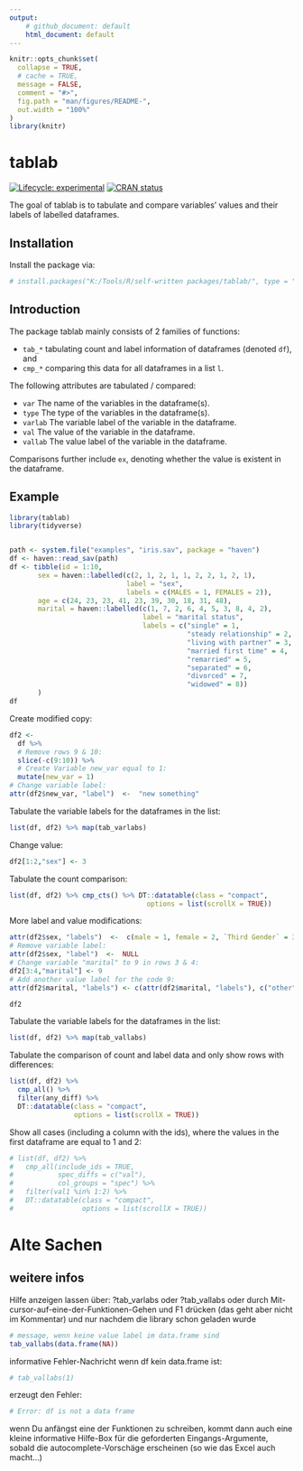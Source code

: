 ```yaml
---
output: 
    # github_document: default
    html_document: default
---
```


<!-- README.md is generated from README.Rmd. Please edit that file -->

```r
knitr::opts_chunk$set(
  collapse = TRUE,
  # cache = TRUE,
  message = FALSE,
  comment = "#>",
  fig.path = "man/figures/README-",
  out.width = "100%"
)
library(knitr)
```
# tablab

<!-- badges: start -->
[![Lifecycle: experimental](https://img.shields.io/badge/lifecycle-experimental-orange.svg)](https://www.tidyverse.org/lifecycle/#experimental)
[![CRAN status](https://www.r-pkg.org/badges/version/tablab)](https://cran.r-project.org/package=tablab)
<!-- badges: end -->

The goal of tablab is to tabulate and compare variables' values and their labels of labelled dataframes.

## Installation

Install the package via:

```r
# install.packages("K:/Tools/R/self-written packages/tablab/", type = "source", repos = NULL)
```

## Introduction

The package tablab mainly consists of 2 families of functions:

* `tab_*` tabulating count and label information of dataframes (denoted `df`), and
* `cmp_*` comparing this data for all dataframes in a list `l`.

The following attributes are tabulated / compared:

* `var` The name of the variables in the dataframe(s).
* `type` The type of the variables in the dataframe(s).
* `varlab` The variable label of the variable in the dataframe. 
* `val` The value of the variable in the dataframe. 
* `vallab` The value label of the variable in the dataframe. 

Comparisons further include `ex`, denoting whether the value is existent in the dataframe.

## Example


```r
library(tablab)
library(tidyverse)


path <- system.file("examples", "iris.sav", package = "haven")
df <- haven::read_sav(path)
df <- tibble(id = 1:10,
       sex = haven::labelled(c(2, 1, 2, 1, 1, 2, 2, 1, 2, 1),
                             label = "sex",
                             labels = c(MALES = 1, FEMALES = 2)),
       age = c(24, 23, 23, 41, 23, 39, 30, 18, 31, 48),
       marital = haven::labelled(c(1, 7, 2, 6, 4, 5, 3, 8, 4, 2),
                                 label = "marital status",
                                 labels = c("single" = 1,
                                            "steady relationship" = 2,
                                            "living with partner" = 3,
                                            "married first time" = 4,
                                            "remarried" = 5,
                                            "separated" = 6,
                                            "divorced" = 7,
                                            "widowed" = 8))
       )
df
```


Create modified copy:

```r
df2 <- 
  df %>% 
  # Remove rows 9 & 10:
  slice(-c(9:10)) %>% 
  # Create Variable new_var equal to 1:
  mutate(new_var = 1)
# Change variable label:
attr(df2$new_var, "label")  <-  "new something"
```

Tabulate the variable labels for the dataframes in the list:

```r
list(df, df2) %>% map(tab_varlabs)
```


Change value:

```r
df2[1:2,"sex"] <- 3
```

Tabulate the count comparison:

```r
list(df, df2) %>% cmp_cts() %>% DT::datatable(class = "compact",                   
                                  options = list(scrollX = TRUE))

```

More label and value modifications:


```r
attr(df2$sex, "labels")  <-  c(male = 1, female = 2, `Third Gender` = 3)
# Remove variable label:
attr(df2$sex, "label")  <-  NULL
# Change variable "marital" to 9 in rows 3 & 4:
df2[3:4,"marital"] <- 9
# Add another value label for the code 9:
attr(df2$marital, "labels") <- c(attr(df2$marital, "labels"), c("other" = 9))

df2
```

Tabulate the variable labels for the dataframes in the list:

```r
list(df, df2) %>% map(tab_vallabs)
```



Tabulate the comparison of count and label data and only show rows with differences:

```r
list(df, df2) %>% 
  cmp_all() %>% 
  filter(any_diff) %>% 
  DT::datatable(class = "compact",                   
                options = list(scrollX = TRUE))
```

Show all cases (including a column with the ids), where the values in the first dataframe are equal to 1 and 2:

```r
# list(df, df2) %>% 
#   cmp_all(include_ids = TRUE, 
#           spec_diffs = c("val"), 
#           col_groups = "spec") %>% 
#   filter(val1 %in% 1:2) %>% 
#   DT::datatable(class = "compact",                   
#                 options = list(scrollX = TRUE))
```


# Alte Sachen

## weitere infos

Hilfe anzeigen lassen über: ?tab_varlabs oder ?tab_vallabs oder durch
Mit-cursor-auf-eine-der-Funktionen-Gehen und F1 drücken (das geht aber nicht
im Kommentar) und nur nachdem die library schon geladen wurde

```r
  
# message, wenn keine value label im data.frame sind
tab_vallabs(data.frame(NA))

```

informative Fehler-Nachricht wenn df kein data.frame ist:

```r
# tab_vallabs(1)
```

erzeugt den Fehler:

```r
# Error: df is not a data frame
```


wenn Du anfängst eine der Funktionen zu schreiben, kommt dann auch eine kleine
informative Hilfe-Box für die geforderten Eingangs-Argumente, sobald die
autocomplete-Vorschäge erscheinen (so wie das Excel auch macht...)

